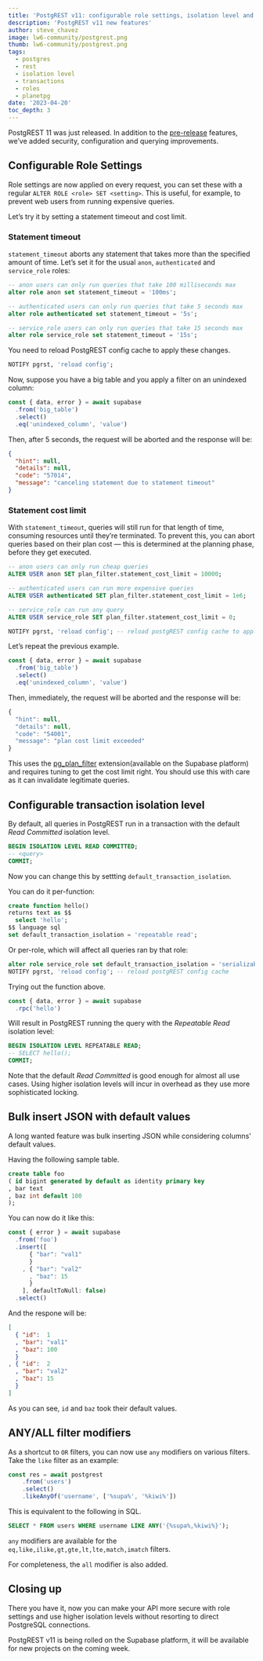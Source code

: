 ```yaml
---
title: 'PostgREST v11: configurable role settings, isolation level and more'
description: 'PostgREST v11 new features'
author: steve_chavez
image: lw6-community/postgrest.png
thumb: lw6-community/postgrest.png
tags:
  - postgres
  - rest
  - isolation level
  - transactions
  - roles
  - planetpg
date: '2023-04-20'
toc_depth: 3
---
```


PostgREST 11 was just released. In addition to the [pre-release](https://supabase.com/blog/postgrest-11-prerelease) features, we’ve added security, configuration and querying improvements.

## Configurable Role Settings

Role settings are now applied on every request, you can set these with a regular `ALTER ROLE <role> SET <setting>`. This is useful, for example, to prevent web users from running expensive queries.

Let’s try it by setting a statement timeout and cost limit.

### Statement timeout

`statement_timeout` aborts any statement that takes more than the specified amount of time. Let’s set it for the usual `anon`, `authenticated` and `service_role` roles:

```sql
-- anon users can only run queries that take 100 milliseconds max
alter role anon set statement_timeout = '100ms';

-- authenticated users can only run queries that take 5 seconds max
alter role authenticated set statement_timeout = '5s';

-- service_role users can only run queries that take 15 seconds max
alter role service_role set statement_timeout = '15s';
```

You need to reload PostgREST config cache to apply these changes.

```sql
NOTIFY pgrst, 'reload config';
```

Now, suppose you have a big table and you apply a filter on an unindexed column:

```jsx
const { data, error } = await supabase
  .from('big_table')
  .select()
  .eq('unindexed_column', 'value')
```

Then, after 5 seconds, the request will be aborted and the response will be:

```json
{
  "hint": null,
  "details": null,
  "code": "57014",
  "message": "canceling statement due to statement timeout"
}
```

### Statement cost limit

With `statement_timeout`, queries will still run for that length of time, consuming resources until they’re terminated. To prevent this, you can abort queries based on their plan cost — this is determined at the planning phase, before they get executed.

```sql
-- anon users can only run cheap queries
ALTER USER anon SET plan_filter.statement_cost_limit = 10000;

-- authenticated users can run more expensive queries
ALTER USER authenticated SET plan_filter.statement_cost_limit = 1e6;

-- service_role can run any query
ALTER USER service_role SET plan_filter.statement_cost_limit = 0;

NOTIFY pgrst, 'reload config'; -- reload postgREST config cache to apply changes
```

Let’s repeat the previous example.

```jsx
const { data, error } = await supabase
  .from('big_table')
  .select()
  .eq('unindexed_column', 'value')
```

Then, immediately, the request will be aborted and the response will be:

```jsx
{
  "hint": null,
  "details": null,
  "code": "54001",
  "message": "plan cost limit exceeded"
}
```

This uses the [pg_plan_filter](https://github.com/pgexperts/pg_plan_filter) extension(available on the Supabase platform) and requires tuning to get the cost limit right. You should use this with care as it can invalidate legitimate queries.

## Configurable transaction isolation level

By default, all queries in PostgREST run in a transaction with the default *Read Committed* isolation level.

```sql
BEGIN ISOLATION LEVEL READ COMMITTED;
-- <query>
COMMIT;
```

Now you can change this by settting `default_transaction_isolation`.

You can do it per-function:

```sql
create function hello()
returns text as $$
  select 'hello';
$$ language sql
set default_transaction_isolation = 'repeatable read';
```

Or per-role, which will affect all queries ran by that role:

```sql
alter role service_role set default_transaction_isolation = 'serializable';
NOTIFY pgrst, 'reload config'; -- reload postgREST config cache
```

Trying out the function above.

```jsx
const { data, error } = await supabase
  .rpc('hello')
```

Will result in PostgREST running the query with the *Repeatable Read* isolation level:

```sql
BEGIN ISOLATION LEVEL REPEATABLE READ;
-- SELECT hello();
COMMIT;
```

Note that the default *Read Committed* is good enough for almost all use cases. Using higher isolation levels will incur in overhead as they use more sophisticated locking.

## Bulk insert JSON with default values

A long wanted feature was bulk inserting JSON while considering columns' default values.

Having the following sample table.

```sql
create table foo
( id bigint generated by default as identity primary key
, bar text
, baz int default 100
);
```

You can now do it like this:

```jsx
const { error } = await supabase
  .from('foo')
  .insert([
	  { "bar": "val1"
	  }
	, { "bar": "val2"
	  , "baz": 15
	  }
	], defaultToNull: false)
  .select()
```

And the respone will be:

```json
[
  { "id":  1
  , "bar": "val1"
  , "baz": 100
  }
, { "id":  2
  , "bar": "val2"
  , "baz": 15
  }
]
```

As you can see, `id` and `baz` took their default values.

## ANY/ALL filter modifiers

As a shortcut to `OR` filters, you can now use `any` modifiers on various filters. Take the `like` filter as an example:

```jsx
const res = await postgrest
    .from('users')
    .select()
    .likeAnyOf('username', ['%supa%', '%kiwi%'])
```

This is equivalent to the following in SQL.

```sql
SELECT * FROM users WHERE username LIKE ANY('{%supa%,%kiwi%}');
```

`any` modifiers are available for the `eq,like,ilike,gt,gte,lt,lte,match,imatch` filters.

For completeness, the `all` modifier is also added.

## Closing up

There you have it, now you can make your API more secure with role settings and use higher isolation levels without resorting to direct PostgreSQL connections.

PostgREST v11 is being rolled on the Supabase platform, it will be available for new projects on the coming week.
